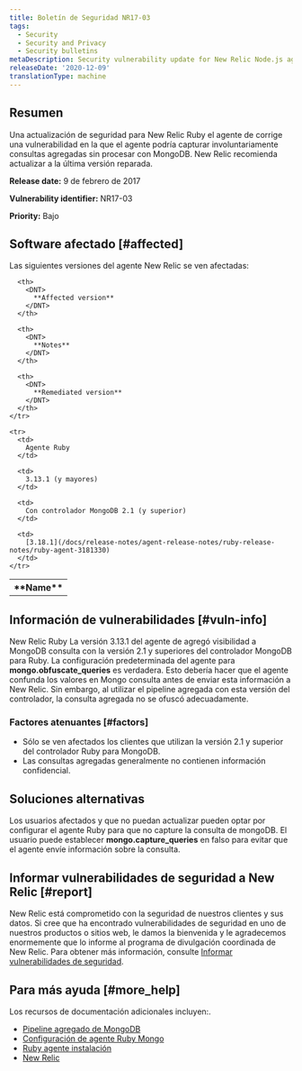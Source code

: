 ```yaml
---
title: Boletín de Seguridad NR17-03
tags:
  - Security
  - Security and Privacy
  - Security bulletins
metaDescription: Security vulnerability update for New Relic Node.js agent.
releaseDate: '2020-12-09'
translationType: machine
---
```


## Resumen

Una actualización de seguridad para New Relic Ruby el agente de corrige una vulnerabilidad en la que el agente podría capturar involuntariamente consultas agregadas sin procesar con MongoDB. New Relic recomienda actualizar a la última versión reparada.

<DNT>**Release date:**</DNT> 9 de febrero de 2017

<DNT>**Vulnerability identifier:**</DNT> NR17-03

<DNT>**Priority:**</DNT> Bajo

## Software afectado [#affected]

Las siguientes versiones del agente New Relic se ven afectadas:

<table>
  <tbody>
    <tr>
      <th>
        <DNT>
          **Name**
        </DNT>
      </th>

      <th>
        <DNT>
          **Affected version**
        </DNT>
      </th>

      <th>
        <DNT>
          **Notes**
        </DNT>
      </th>

      <th>
        <DNT>
          **Remediated version**
        </DNT>
      </th>
    </tr>

    <tr>
      <td>
        Agente Ruby
      </td>

      <td>
        3.13.1 (y mayores)
      </td>

      <td>
        Con controlador MongoDB 2.1 (y superior)
      </td>

      <td>
        [3.18.1](/docs/release-notes/agent-release-notes/ruby-release-notes/ruby-agent-3181330)
      </td>
    </tr>
  </tbody>
</table>

## Información de vulnerabilidades [#vuln-info]

New Relic Ruby La versión 3.13.1 del agente de agregó visibilidad a MongoDB consulta con la versión 2.1 y superiores del controlador MongoDB para Ruby. La configuración predeterminada del agente para <DNT>**mongo.obfuscate_queries**</DNT> es verdadera. Esto debería hacer que el agente confunda los valores en Mongo consulta antes de enviar esta información a New Relic. Sin embargo, al utilizar el pipeline agregada con esta versión del controlador, la consulta agregada no se ofuscó adecuadamente.

### Factores atenuantes [#factors]

* Sólo se ven afectados los clientes que utilizan la versión 2.1 y superior del controlador Ruby para MongoDB.
* Las consultas agregadas generalmente no contienen información confidencial.

## Soluciones alternativas

Los usuarios afectados y que no puedan actualizar pueden optar por configurar el agente Ruby para que no capture la consulta de mongoDB. El usuario puede establecer <DNT>**mongo.capture_queries**</DNT> en falso para evitar que el agente envíe información sobre la consulta.

## Informar vulnerabilidades de seguridad a New Relic [#report]

New Relic está comprometido con la seguridad de nuestros clientes y sus datos. Si cree que ha encontrado vulnerabilidades de seguridad en uno de nuestros productos o sitios web, le damos la bienvenida y le agradecemos enormemente que lo informe al programa de divulgación coordinada de New Relic. Para obtener más información, consulte [Informar vulnerabilidades de seguridad](/docs/security/new-relic-security/data-privacy/reporting-security-vulnerabilities).

## Para más ayuda [#more_help]

Los recursos de documentación adicionales incluyen:.

* [Pipeline agregado de MongoDB](https://docs.mongodb.com/manual/core/aggregation-pipeline/)
* [Configuración de agente Ruby Mongo](/docs/agents/ruby-agent/configuration/ruby-agent-configuration#mongo)
* [Ruby agente instalación](/docs/agents/ruby-agent/installation/ruby-agent-installation)
* [New Relic](https://newrelic.com/security)